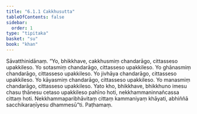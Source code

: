 ```yaml
---
title: "6.1.1 Cakkhusutta"
tableOfContents: false
sidebar:
  order: 1
type: "tipitaka"
basket: "su"
book: "khan"
---
```



<DynamicBreadcrumb />

<Division number="322" book="khan" bookNo="13" page="194">

<Paragraph number="1093" book="khan">
Sāvatthinidānaṃ. “Yo, bhikkhave, cakkhusmiṃ chandarāgo, cittasseso upakkileso. Yo sotasmiṃ chandarāgo, cittasseso upakkileso. Yo ghānasmiṃ chandarāgo, cittasseso upakkileso. Yo jivhāya chandarāgo, cittasseso upakkileso. Yo kāyasmiṃ chandarāgo, cittasseso upakkileso. Yo manasmiṃ chandarāgo, cittasseso upakkileso. Yato kho, bhikkhave, bhikkhuno imesu chasu ṭhānesu cetaso upakkileso pahīno hoti, nekkhammaninnañcassa cittaṃ hoti. Nekkhammaparibhāvitaṃ cittaṃ kammaniyaṃ khāyati, abhiññā sacchikaraṇīyesu dhammesū”ti.

</Paragraph>
</Division>

<Paragraph number="1094" type="center" book="khan">
Paṭhamaṃ.
</Paragraph>